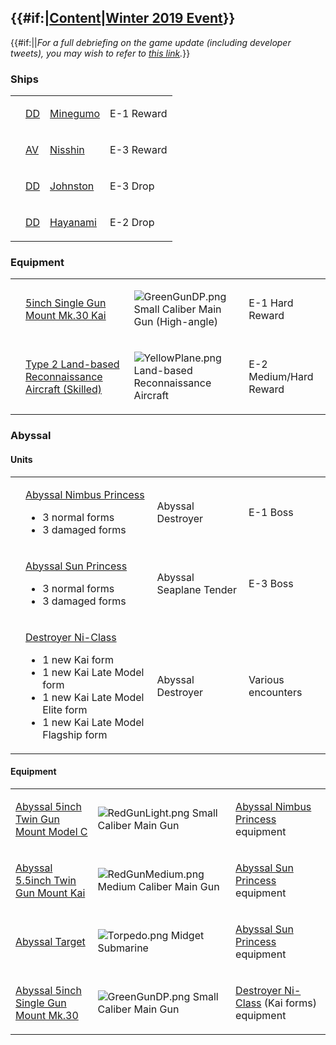 =={{#if:{{{thread|}}}|[[Partials/Events/Winter 2019 Event/Content|Content]]|[[Thread:693662|Winter 2019 Event]]}}==
{{#if:{{{thread|}}}||''For a full debriefing on the game update (including developer tweets), you may wish to refer to [[Partials/Events/Winter 2019 Event|this link]].''}}

{{Section|no_clear=true}}
===Ships===
{| class="wikitable"
|-
|{{ShipBattleCardKai|Minegumo}}
|[[DD]]
|[[Minegumo]]
|E-1 Reward
|-
|{{ShipBattleCardKai|Nisshin}}
|[[AV]]
|[[Nisshin]]
|E-3 Reward
|-
|{{ShipBattleCardKai|Johnston}}
|[[DD]]
|[[Johnston]]
|E-3 Drop
|-
|{{ShipBattleCardKai|Hayanami}}
|[[DD]]
|[[Hayanami]]
|E-2 Drop
|}

===Equipment===
<!-- ranking rewards as well? -->
{| class="wikitable"
|{{EquipmentCardKai|5inch Single Gun Mount Mk.30 Kai|size=60px}}
|[[5inch Single Gun Mount Mk.30 Kai]]
|[[File:GreenGunDP.png]] Small Caliber Main Gun (High-angle)
|E-1 Hard Reward
|-
|{{EquipmentCardKai|Type 2 Land-based Reconnaissance Aircraft (Skilled)|size=60px}}
|[[Type 2 Land-based Reconnaissance Aircraft (Skilled)]]
|[[File:YellowPlane.png]] Land-based Reconnaissance Aircraft
|E-2 Medium/Hard Reward
|}

===Abyssal===
====Units====
{| class="wikitable"
|{{ShipBattleCardKai|Abyssal Nimbus Princess}}<br />{{ShipBattleCardKai|Abyssal Nimbus Princess/Damaged}}
|[[Abyssal Nimbus Princess]]
* 3 normal forms
* 3 damaged forms
|Abyssal Destroyer
|E-1 Boss
|-
|{{ShipBattleCardKai|Abyssal Sun Princess}}<br />{{ShipBattleCardKai|Abyssal Sun Princess/Damaged}}
|[[Abyssal Sun Princess]]
* 3 normal forms
* 3 damaged forms
|Abyssal Seaplane Tender
|E-3 Boss
|-
|{{ShipBattleCardKai|Destroyer Ni-Class/Kai}}<br />{{ShipBattleCardKai|Destroyer Ni-Class/Kai Late Model}}<br />{{ShipBattleCardKai|Destroyer Ni-Class/Kai Late Model Elite}}<br />{{ShipBattleCardKai|Destroyer Ni-Class/Kai Late Model Flagship}}
|[[Destroyer Ni-Class]]
* 1 new Kai form
* 1 new Kai Late Model form
* 1 new Kai Late Model Elite form
* 1 new Kai Late Model Flagship form
|Abyssal Destroyer
|Various encounters
|}

====Equipment====
{| class="wikitable"
|[[Abyssal 5inch Twin Gun Mount Model C]]
|[[File:RedGunLight.png]] Small Caliber Main Gun
|[[Abyssal Nimbus Princess]] equipment
|-
|[[Abyssal 5.5inch Twin Gun Mount Kai]]
|[[File:RedGunMedium.png]] Medium Caliber Main Gun
|[[Abyssal Sun Princess]] equipment
|-
|[[Abyssal Target]]
|[[File:Torpedo.png]] Midget Submarine
|[[Abyssal Sun Princess]] equipment
|-
|[[Abyssal 5inch Single Gun Mount Mk.30]]
|[[File:GreenGunDP.png]] Small Caliber Main Gun
|[[Destroyer Ni-Class]] (Kai forms) equipment
|}

{{SectionEnd}}